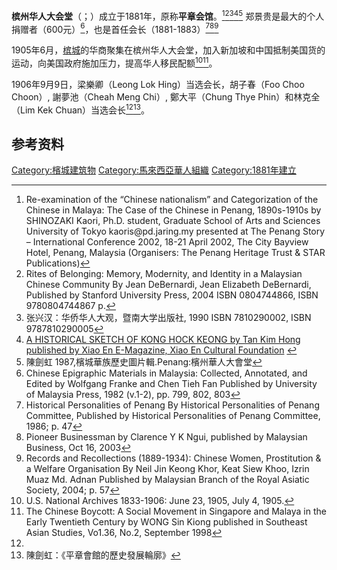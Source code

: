 {{Infobox organization
   | name = 檳州華人大會堂<br>Penang Chinese Town Hall
   | native_name =   
   | predecessor =  
   | formation = {{Start date and age|1881|df=yes}}
   | language = [[马来西亚华语|华语]]
   | footnotes =
{{Infobox building
| mapframe-zoom = 16
| embed = yes
| image = Penang Malaysia Wisma-PCTH-01.jpg
| address = 22, {{tsl|en|Pitt Street, George Town|椰脚街|Jalan Masjid Kapitan Keling}}, 10200 [[乔治市|George Town]], [[槟城|Pulau Pinang]]
| location_town = {{flag|Penang}}[[乔治市|乔治市]]
| location_country = {{MAS}}
| coordinates = {{coord|5.4189|100.3390|region:MY-07|display=inline,title}}
| start_date = 1975年<ref name=PCTH>{{Cite web|url=http://www.pcth.org.my/index.php/en/about/history|title=History|website=www.pcth.org.my|language=en-gb|access-date=2017-05-22|archive-date=2021-06-07|archive-url=https://web.archive.org/web/20210607213849/http://www.pcth.org.my/index.php/en/about/history|dead-url=no}}</ref>
| completion_date = 1978年<ref name=PCTH>{{Cite web|url=http://www.pcth.org.my/index.php/en/about/history|title=History|website=www.pcth.org.my|language=en-gb|access-date=2017-05-22}}</ref>
| inauguration_date = 1983年<ref name=PCTH>{{Cite web|url=http://www.pcth.org.my/index.php/en/about/history|title=History|website=www.pcth.org.my|language=en-gb|access-date=2017-05-22}}</ref>
| floor_count = 10<ref name=PCTH>{{Cite web|url=http://www.pcth.org.my/index.php/en/about/history|title=History|website=www.pcth.org.my|language=en-gb|access-date=2017-05-22}}</ref>
| website ={{URL|https://www.pcth.org.my/}}
}}
}}
'''槟州华人大会堂'''（{{lang-ms|Dewan Perhimpunan Cina Pulau Pinang}}；{{lang-en|Penang Chinese Town Hall}}）成立于1881年，原称'''平章会馆'''。<ref name="Malaya 2002">Re-examination of the “Chinese nationalism” and Categorization of the Chinese in Malaya: The Case of the Chinese in Penang, 1890s-1910s by SHINOZAKI Kaori, Ph.D. student, Graduate School of Arts and Sciences University of Tokyo kaoris@pd.jaring.my presented at The Penang Story – International Conference 2002, 18-21 April 2002, The City Bayview Hotel, Penang, Malaysia (Organisers: The Penang Heritage Trust & STAR Publications)</ref><ref>Rites of Belonging: Memory, Modernity, and Identity in a Malaysian Chinese Community By Jean DeBernardi, Jean Elizabeth DeBernardi, Published by Stanford University Press, 2004 ISBN 0804744866, ISBN 9780804744867 p.</ref><ref>张兴汉：华侨华人大观，暨南大学出版社, 1990 ISBN 7810290002, ISBN 9787810290005</ref><ref>[http://www.xiao-en.org/cultural/magazine.asp?cat=34&loc=en&id=621 A HISTORICAL SKETCH OF KONG HOCK KEONG by Tan Kim Hong published by  Xiao En E-Magazine, Xiao En Cultural Foundation] {{webarchive|url=https://web.archive.org/web/20110719013556/http://www.xiao-en.org/cultural/magazine.asp?cat=34&loc=en&id=621 |date=2011-07-19 }}</ref><ref>陳劍虹 1987,檳城華族歷史圖片輯.Penang:檳州華人大會堂</ref> 郑景贵是最大的个人捐赠者（600元）<ref>Chinese Epigraphic Materials in Malaysia: Collected, Annotated, and Edited by Wolfgang Franke and Chen Tieh Fan Published by University of Malaysia Press, 1982 (v.1-2), pp. 799, 802, 803</ref>，也是首任会长（1881-1883）<ref>Historical Personalities of Penang By Historical Personalities of Penang Committee, Published by Historical Personalities of Penang Committee, 1986; p. 47</ref><ref>Pioneer Businessman by Clarence Y K Ngui, published by Malaysian Business,  Oct 16, 2003</ref><ref>Records and Recollections (1889-1934): Chinese Women, Prostitution & a Welfare Organisation By Neil Jin Keong Khor, Keat Siew Khoo, Izrin Muaz Md. Adnan Published by Malaysian Branch of the Royal Asiatic Society, 2004; p. 57</ref>

1905年6月，[[槟城|槟城]]的华商聚集在槟州华人大会堂，加入新加坡和中国抵制美国货的运动，向美国政府施加压力，提高华人移民配额<ref>U.S. National Archives 1833-1906: June 23, 1905, July 4, 1905.</ref><ref>The Chinese Boycott: A Social Movement in Singapore and Malaya in the Early Twentieth Century by WONG Sin Kiong published in Southeast Asian Studies, Vo1.36, No.2, September 1998</ref>。

1906年9月9日，梁樂卿（Leong Lok Hing）当选会长，胡子春（Foo Choo Choon）, 謝夢池（Cheah Meng Chi）, 鄭大平（Chung Thye Phin）和林克全（Lim Kek Chuan）当选会长<ref name="Malaya 2002"/><ref>陳劍虹：《平章會館的歷史發展輪廓》</ref>。

==参考资料==
{{Portal|马来西亚}}
{{Reflist|2}}

[[Category:檳城建筑物|Category:檳城建筑物]]
[[Category:馬來西亞華人組織|Category:馬來西亞華人組織]]
[[Category:1881年建立|Category:1881年建立]]